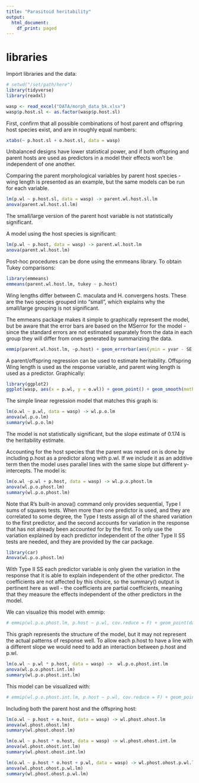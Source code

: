 ```yaml
---
title: "Parasitoid heritability"
output:
  html_document:
    df_print: paged
---
```


# libraries

Import libraries and the data:

```r
# setwd("/set/path/here")
library(tidyverse)
library(readxl)

wasp <- read_excel("DATA/morph_data_bk.xlsx")
wasp$p.host.sl <- as.factor(wasp$p.host.sl)

```

First, confirm that all possible combinations of host parent and offspring host species exist, and are in roughly equal numbers:

```r

xtabs(~ p.host.sl + o.host.sl, data = wasp)

```

Unbalanced designs have lower statistical power, and if both offspring and parent hosts are used as predictors in a model their effects won't be independent of one another.

Comparing the parent morphological variables by parent host species - wing length is presented as an example, but the same models can be run for each variable.

```r

lm(p.wl ~ p.host.sl, data = wasp) -> parent.wl.host.sl.lm
anova(parent.wl.host.sl.lm)

```

The small/large version of the parent host variable is not statistically significant.

A model using the host species is significant:

```r

lm(p.wl ~ p.host, data = wasp) -> parent.wl.host.lm
anova(parent.wl.host.lm)

```

Post-hoc procedures can be done using the emmeans library. To obtain Tukey comparisons:

```r

library(emmeans)
emmeans(parent.wl.host.lm, tukey ~ p.host)

```

Wing lengths differ between C. maculata and H. convergens hosts. These are the two species grouped into "small", which explains why the small/large grouping is not significant.

The emmeans package makes it simple to graphically represent the model, but be aware that the error bars are based on the MSerror for the model - since the standard errors are not estimated separately from the data in each group they will differ from ones generated by summarizing the data.

```r

emmip(parent.wl.host.lm, ~p.host) + geom_errorbar(aes(ymin = yvar - SE, ymax = yvar + SE), width=0.1)

```

A parent/offspring regression can be used to estimate heritability. Offspring Wing length is used as the response variable, and parent wing length is used as a predictor. Graphically:

```r

library(ggplot2)
ggplot(wasp, aes(x = p.wl, y = o.wl)) + geom_point() + geom_smooth(method = "lm", se = F)

```


The simple linear regression model that matches this graph is:

```r

lm(o.wl ~ p.wl, data = wasp) -> wl.p.o.lm
anova(wl.p.o.lm)
summary(wl.p.o.lm)

```
The model is not statistically significant, but the slope estimate of 0.174 is the heritability estimate.

Accounting for the host species that the parent was reared on is done by including p.host as a predictor along with p.wl. If we include it as an additive term then the model uses parallel lines with the same slope but different y-intercepts. The model is:

```r

lm(o.wl ~p.wl + p.host, data = wasp) -> wl.p.o.phost.lm
anova(wl.p.o.phost.lm)
summary(wl.p.o.phost.lm)

```

Note that R's built-in anova() command only provides sequential, Type I sums of squares tests. When more than one predictor is used, and they are correlated to some degree, the Type I tests assign all of the shared variation to the first predictor, and the second accounts for variation in the response that has not already been accounted for by the first. To only use the variation explained by each predictor independent of the other Type II SS tests are needed, and they are provided by the car package.

```r

library(car)
Anova(wl.p.o.phost.lm)

```

With Type II SS each predictor variable is only given the variation in the response that it is able to explain independent of the other predictor. The coefficients are not affected by this choice, so the summary() output is pertinent here as well - the coefficients are partial coefficients, meaning that they measure the effects independent of the other predictors in the model.


We can visualize this model with emmip:

```r

# emmip(wl.p.o.phost.lm, p.host ~ p.wl, cov.reduce = F) + geom_point(data=wasp, aes(x = p.wl, y = o.wl, color = p.host)) + labs(y = "Offspring wing length", x = "Parent wing length")

```

This graph represents the structure of the model, but it may not represent the actual patterns of response well. To allow each p.host to have a line with a different slope we would need to add an interaction between p.host and p.wl.

```r

lm(o.wl ~ p.wl * p.host, data = wasp) ->  wl.p.o.phost.int.lm
anova(wl.p.o.phost.int.lm)
summary(wl.p.o.phost.int.lm)


```

This model can be visualized with:

```r

# emmip(wl.p.o.phost.int.lm, p.host ~ p.wl, cov.reduce = F) + geom_point(data=wasp, aes(x = p.wl, y = o.wl, color = p.host)) + labs(y = "Offspring wing length", x = "Parent wing length")

```


Including both the parent host and the offspring host:

```r

lm(o.wl ~ p.host + o.host, data = wasp) -> wl.phost.ohost.lm
anova(wl.phost.ohost.lm)
summary(wl.phost.ohost.lm)

```


```r

lm(o.wl ~ p.host * o.host, data = wasp) -> wl.phost.ohost.int.lm
anova(wl.phost.ohost.int.lm)
summary(wl.phost.ohost.int.lm)

```


```r

lm(o.wl ~ p.host * o.host + p.wl, data = wasp) -> wl.phost.ohost.p.wl.lm
anova(wl.phost.ohost.p.wl.lm)
summary(wl.phost.ohost.p.wl.lm)

```